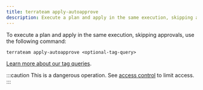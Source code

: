```yaml
---
title: terrateam apply-autoapprove
description: Execute a plan and apply in the same execution, skipping approvals
---
```


To execute a plan and apply in the same execution, skipping approvals, use the following command:
```
terrateam apply-autoapprove <optional-tag-query>
```
[Learn more about our tag queries](/advanced-workflows/tags).

:::caution
This is a dangerous operation. See [access control](/configuration-reference/access-control) to limit access.
:::
